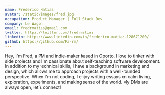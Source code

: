 ```yaml
---
name: Frederico Matias
avatar: /static/images/fred.jpg
occupation: Product Manager | Full Stack Dev
company: Le Wagon
email: fredrmatias@gmail.com
twitter: https://twitter.com/fredrmatias
linkedin: https://www.linkedin.com/in/frederico-matias-128671200/
github: https://github.com/Fa-rm/
---
```


Hey, I'm Fred, a PM and indie-maker based in Oporto. I love to tinker with side projects and I'm passionate about self-teaching software development. In addition to my technical skills, I have a background in marketing and design, which allows me to approach projects with a well-rounded perspective. When I'm not coding, I enjoy writing essays on calm living, exploration, experiments, and making sense of the world. My DMs are always open, let´s connect!
